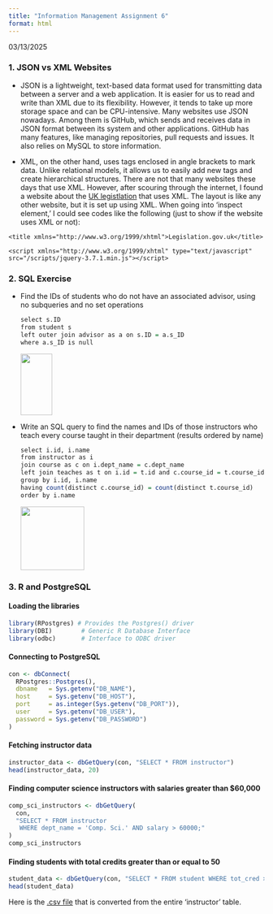 ```yaml
---
title: "Information Management Assignment 6"
format: html
---
```


03/13/2025

### 1. JSON vs XML Websites

-   JSON is a lightweight, text-based data format used for transmitting data between a server and a web application. It is easier for us to read and write than XML due to its flexibility. However, it tends to take up more storage space and can be CPU-intensive. Many websites use JSON nowadays. Among them is GitHub, which sends and receives data in JSON format between its system and other applications. GitHub has many features, like managing repositories, pull requests and issues. It also relies on MySQL to store information.

-   XML, on the other hand, uses tags enclosed in angle brackets to mark data. Unlike relational models, it allows us to easily add new tags and create hierarchical structures. There are not that many websites these days that use XML. However, after scouring through the internet, I found a website about the [UK legistlation](https://www.legislation.gov.uk/) that uses XML. The layout is like any other website, but it is set up using XML. When going into 'inspect element,' I could see codes like the following (just to show if the website uses XML or not):

`<title xmlns="http://www.w3.org/1999/xhtml">Legislation.gov.uk</title>`

`<script xmlns="http://www.w3.org/1999/xhtml" type="text/javascript" src="/scripts/jquery-3.7.1.min.js"></script>`

### 2. SQL Exercise

-   Find the IDs of students who do not have an associated advisor, using no subqueries and no set operations

    ```r
    select s.ID
    from student s
    left outer join advisor as a on s.ID = a.s_ID
    where a.s_ID is null
    ```

    ![](images/clipboard-2676652634.png){width="62" height="121"}

-   Write an SQL query to find the names and IDs of those instructors who teach every course taught in their department (results ordered by name)

    ```r
    select i.id, i.name
    from instructor as i
    join course as c on i.dept_name = c.dept_name
    left join teaches as t on i.id = t.id and c.course_id = t.course_id
    group by i.id, i.name
    having count(distinct c.course_id) = count(distinct t.course_id)
    order by i.name
    ```

    ![](images/clipboard-3719643329.png){width="125"}

### 3. R and PostgreSQL

#### Loading the libraries

```r
library(RPostgres) # Provides the Postgres() driver
library(DBI)        # Generic R Database Interface
library(odbc)       # Interface to ODBC driver
```

#### Connecting to PostgreSQL

```r
con <- dbConnect(
  RPostgres::Postgres(),
  dbname   = Sys.getenv("DB_NAME"),
  host     = Sys.getenv("DB_HOST"),
  port     = as.integer(Sys.getenv("DB_PORT")),
  user     = Sys.getenv("DB_USER"),
  password = Sys.getenv("DB_PASSWORD")
)
```

#### Fetching instructor data

```r
instructor_data <- dbGetQuery(con, "SELECT * FROM instructor")
head(instructor_data, 20)
```

#### Finding computer science instructors with salaries greater than \$60,000

```r
comp_sci_instructors <- dbGetQuery(
  con, 
  "SELECT * FROM instructor 
   WHERE dept_name = 'Comp. Sci.' AND salary > 60000;"
)
comp_sci_instructors
```

#### Finding students with total credits greater than or equal to 50

```r
student_data <- dbGetQuery(con, "SELECT * FROM student WHERE tot_cred >= 50")
head(student_data)
```

Here is the [.csv file](instructor_export.csv) that is converted from the entire 'instructor' table.
